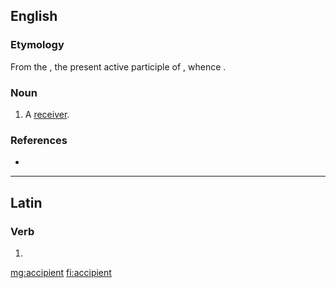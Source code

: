 ==English==

===Etymology===
From the {{der|en|la|accipiēns||receiving|pos=stem: {{m|la||accipient-}}}}, the present active participle of {{m|la|accipiō||I receive}}, whence {{m|en|accept}}.

===Noun===
{{en-noun}} {{term-context|obsolete|lang=en}}

# A [[receiver]].
#: {{rfquotek|Bailey}}

===References===
* {{R:Webster 1913}}

----

==Latin==

===Verb===
{{la-verb-form|accipient}}

# {{inflection of|accipiō||3|p|futr|actv|indc|lang=la}}

[[mg:accipient]]
[[fi:accipient]]